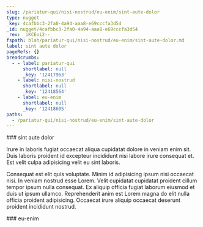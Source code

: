 ```yaml
---
slug: /pariatur-qui/nisi-nostrud/eu-enim/sint-aute-dolor
type: nugget
_key: 4cafbbc3-2fa0-4a94-aaa8-e69cccfa3d54
_id: nugget/4cafbbc3-2fa0-4a94-aaa8-e69cccfa3d54
_rev: _iKCEoi2--_
fspath: blah/pariatur-qui/nisi-nostrud/eu-enim/sint-aute-dolor.md
label: sint aute dolor
pageRefs: {}
breadcrumbs:
  - - label: pariatur-qui
      shortlabel: null
      _key: '12417963'
    - label: nisi-nostrud
      shortlabel: null
      _key: '12418564'
    - label: eu-enim
      shortlabel: null
      _key: '12418605'
paths:
  - /pariatur-qui/nisi-nostrud/eu-enim/sint-aute-dolor
---
```


<NuggetArea>
<Nugget slug="/pariatur-qui/nisi-nostrud/eu-enim/sint-aute-dolor" type="nugget" _key="4cafbbc3-2fa0-4a94-aaa8-e69cccfa3d54" _id="nugget/4cafbbc3-2fa0-4a94-aaa8-e69cccfa3d54" _rev="_iKCEoi2--_" fspath="blah/pariatur-qui/nisi-nostrud/eu-enim/sint-aute-dolor.md" label="sint aute dolor" paths="/pariatur-qui/nisi-nostrud/eu-enim/sint-aute-dolor">
<NuggetBody>
### sint aute dolor

Irure in laboris fugiat occaecat aliqua cupidatat dolore in veniam enim sit. Duis laboris proident id excepteur incididunt nisi labore irure consequat et. Est velit culpa adipisicing velit eu sint laboris.

Consequat est elit quis voluptate. Minim id adipisicing ipsum nisi occaecat nisi. In veniam nostrud esse Lorem. Velit cupidatat cupidatat proident cillum tempor ipsum nulla consequat. Ex aliquip officia fugiat laborum eiusmod et duis ut ipsum ullamco. Reprehenderit anim est Lorem magna do elit nulla officia proident adipisicing. Occaecat irure aliquip occaecat deserunt proident incididunt nostrud.

</NuggetBody>
<Breadcrumbs>
<Crumbs>
<Crumb _key="12417963" label="pariatur-qui" /><Crumb _key="12418564" label="nisi-nostrud" /><Crumb _key="12418605" label="eu-enim" />
</Crumbs>
</Breadcrumbs>
</Nugget>

<NuggetsInbound>
</NuggetsInbound>
<NuggetsOutbound>
</NuggetsOutbound>
</NuggetArea>
<PassagesInbound>
<Passage direction="inbound" type="passage" _key="12418605" _id="passage/12418605" _rev="_iKCEoiu---" label="eu-enim" passage="eu-enim" fspath="blah/pariatur-qui/nisi-nostrud/eu-enim" paths="/pariatur-qui/nisi-nostrud/eu-enim" slug="/pariatur-qui/nisi-nostrud/eu-enim">
<NuggetBody>
### eu-enim

</NuggetBody>
<Breadcrumbs>
<Crumbs>
<Crumb _key="12417963" label="pariatur-qui" /><Crumb _key="12418564" label="nisi-nostrud" />
</Crumbs>
</Breadcrumbs>
</Passage>

</PassagesInbound>
<PassagesOutbound>
</PassagesOutbound>